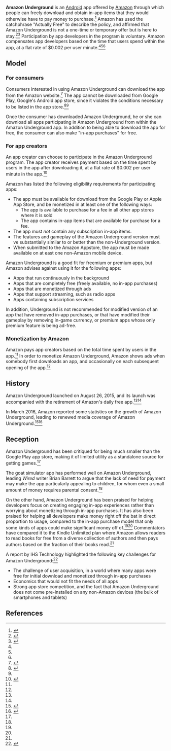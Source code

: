 '''Amazon Underground''' is an [[Android]] app offered by [[Amazon.com|Amazon]] through which people can freely download and obtain in-app items that they would otherwise have to pay money to purchase.<ref name=amazon-developer-front-page>{{cite web|url = https://developer.amazon.com/public/solutions/underground|title = What's New with Amazon Underground?|publisher = [[Amazon.com]]|accessdate = April 26, 2016}}</ref> Amazon has used the catchphrase "Actually Free" to describe the policy, and affirmed that Amazon Underground is not a one-time or temporary offer but is here to stay.<ref name=pcmag>{{cite web|url = http://www.pcmag.com/article2/0,2817,2490149,00.asp|title = Amazon Underground Offers Apps That Are 'Actually Free'|last = Moscaritolo|first = Angela|date = August 26, 2015|accessdate = April 26, 2016|publisher = ''[[PCMag]]''}}</ref><ref name=wired-launch>{{cite web|url = http://www.wired.com/2015/08/amazon-underground-in-app-payment/|title = Has Amazon Cracked the Problem With In-App Payments?|last = Barrett|first = Brian|date = August 29, 2015|accesdate = April 26, 2016|publisher = ''[[Wired Magazine]]''}}</ref> Participation by app developers in the program is voluntary. Amazon compensates app developers based on the time that users spend within the app, at a flat rate of $0.002 per user minute.<ref name=pcmag/><ref name=wired-launch/><ref name=inquisitr/>

== Model ==

=== For consumers ===

Consumers interested in using Amazon Underground can download the app from the Amazon website.<ref>{{cite web|url = http://www.amazon.com/Amazon-com-Amazon-Underground/dp/B004GJDQT8|title = Amazon Underground|publisher = [[Amazon.com]]|accessdate = April 26, 2016}}</ref> The app cannot be downloaded from Google Play, Google's Android app store, since it violates the conditions necessary to be listed in the app store.<ref name=pcadvisor>{{cite web|url = http://www.pcadvisor.co.uk/how-to/google-android/how-get-genuinely-free-android-apps-free-android-games-3623997/|title = How to get genuinely free Android apps and free Android games|last = Brewis|first = Marie|date = August 27, 2015|accessdate = April 26, 2016|publisher = PC Advisor}}</ref><ref name=inquisitr/>

Once the consumer has downloaded Amazon Underground, he or she can download all apps participating in Amazon Underground from within the Amazon Underground app. In addition to being able to download the app for free, the consumer can also make "in-app purchases" for free.

=== For app creators ===

An app creator can choose to participate in the Amazon Underground program. The app creator receives payment based on the time spent by users in the app after downloading it, at a flat rate of $0.002 per user minute in the app.<ref name=understanding-amazon-underground>{{cite web|url = https://developer.amazon.com/public/solutions/underground/docs/understanding-amazon-underground|title = Understanding Amazon Underground|accessdate = April 26, 2016|publisher = [[Amazon.com]]}}</ref>

Amazon has listed the following eligibility requirements for participating apps:

* The app must be available for download from the Google Play or Apple App Store, and be monetized in at least one of the following ways:
** The app is available to purchase for a fee in all other app stores where it is sold
** The app contains in-app items that are available for purchase for a fee.
* The app must ''not'' contain any subscription in-app items.
* The features and gameplay of the Amazon Underground version must ve substantially similar to or better than the non-Underground version.
* When submitted to the Amazon Appstore, the app must be made available on at east one non-Amazon mobile device.

Amazon Underground is a good fit for freemium or premium apps, but Amazon advises against using it for the following apps:

* Apps that run continuously in the background
* Apps that are completely free (freely available, no in-app purchases)
* Apps that are monetized through ads
* Apps that support streaming, such as radio apps
* Apps containing subscription services

In addition, Underground is not recommended for modified version of an app that have removed in-app purchases, or that have modified their gameplay by removing in-game currency, or premium apps whose only premium feature is being ad-free.

=== Monetization by Amazon ===

Amazon pays app creators based on the total time spent by users in the app.<ref name=wired-launch/> In order to monetize Amazon Underground, Amazon shows ads when somebody first downloads an app, and occasionally on each subsequent opening of the app.<ref name=understanding-amazon-underground/>

== History ==

Amazon Underground launched on August 26, 2015, and its launch was accompanied with the retirement of Amazon's daily free app.<ref name=wired-launch/><ref name=pcmag/>

In March 2016, Amazon reported some statistics on the growth of Amazon Underground, leading to renewed media coverage of Amazon Underground.<ref name=wired-growth>{{cite web|url = Amazon Underground, a New Kind of App Store, Is Blowin’ Up|last = Barrett|first = Brian|date = April 9, 2016|accessdate = April 26, 2016|publisher = ''[[Wired Magazine]]''}}</ref><ref name=inquisitr>{{cite web|url = http://www.inquisitr.com/2892375/will-amazon-underground-change-the-revenue-model-for-app-developers/|title = Will Amazon Underground Change Revenue Model for Developers?|last = Lowery|first = Victoria|date = March 15, 2016|accessdate = April 26, 2016|publisher = [[Inquisitr]]}}</ref>

== Reception ==

Amazon Underground has been critiqued for being much smaller than the Google Play app store, making it of limited utility as a standalone source for getting games.<ref name=wired-growth/>

The goat simulator app has performed well on Amazon Underground, leading ''Wired'' writer Brian Barrett to argue that the lack of need for payment may make the app particularly appealing to children, for whom even a small amount of money requires parental consent.<ref name=wired-growth/>

On the other hand, Amazon Underground has been praised for helping developers focus on creating engaging in-app experiences rather than worrying about monetizing through in-app purchases. It has also been praised for helping all developers make money right off the bat in direct proportion to usage, compared to the in-app purchase model that only some kinds of apps could make significant money off of.<ref name=wired-launch/><ref name=inquisitr/> Commentators have compared it to the Kindle Unlimited plan where Amazon allows readers to read books for free from a diverse collection of authors and then pays authors based on the fraction of their books read.<ref name=inquisitr/>

A report by IHS Technology highlighted the following key challenges for Amazon Underground:<ref name=ihs>{{cite web|url = https://technology.ihs.com/550085/amazon-underground-innovates-with-free-apps-but-faces-challenges|title = Amazon Underground innovates with free apps but faces challenges|last = Kent|first = Jack|date = October 7, 2015|accessdate = April 26, 2016|publisher = IHS Technology}}</ref>

* The challenge of user acquisition, in a world where many apps were free for initial download and monetized through in-app purchases
* Economics that would not fit the needs of all apps
* Strong app store competition, and the fact that Amazon Underground does not come pre-installed on any non-Amazon devices (the bulk of smartphones and tablets)


== References ==

{{reflist}}